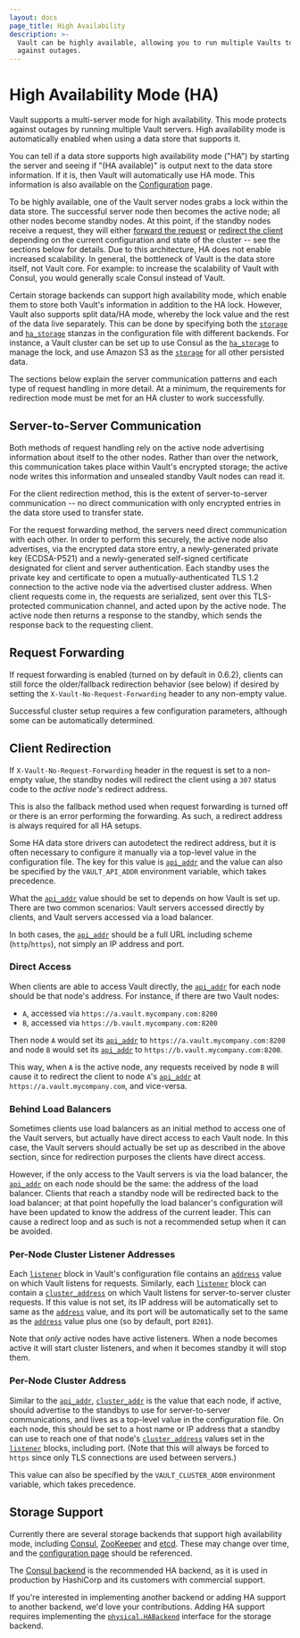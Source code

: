 ```yaml
---
layout: docs
page_title: High Availability
description: >-
  Vault can be highly available, allowing you to run multiple Vaults to protect
  against outages.
---
```


# High Availability Mode (HA)

Vault supports a multi-server mode for high availability. This mode protects
against outages by running multiple Vault servers. High availability mode
is automatically enabled when using a data store that supports it.

You can tell if a data store supports high availability mode ("HA") by starting
the server and seeing if "(HA available)" is output next to the data store
information. If it is, then Vault will automatically use HA mode. This
information is also available on the
[Configuration](/docs/configuration) page.

To be highly available, one of the Vault server nodes grabs a lock within the
data store. The successful server node then becomes the active node; all other
nodes become standby nodes. At this point, if the standby nodes receive a
request, they will either [forward the request](#request-forwarding) or
[redirect the client](#client-redirection) depending on the current
configuration and state of the cluster -- see the sections below for details.
Due to this architecture, HA does not enable increased scalability. In general,
the bottleneck of Vault is the data store itself, not Vault core. For example:
to increase the scalability of Vault with Consul, you would generally scale
Consul instead of Vault.

Certain storage backends can support high availability mode, which enable them
to store both Vault's information in addition to the HA lock. However, Vault
also supports split data/HA mode, whereby the lock value and the rest of the
data live separately. This can be done by specifying both the
[`storage`](/docs/configuration#storage) and
[`ha_storage`](/docs/configuration#ha_storage) stanzas in the configuration file
with different backends. For instance, a Vault cluster can be set up to use
Consul as the [`ha_storage`](/docs/configuration#ha_storage) to manage the lock,
and use Amazon S3 as the [`storage`](/docs/configuration#storage) for all other
persisted data.

The sections below explain the server communication patterns and each type of
request handling in more detail. At a minimum, the requirements for redirection
mode must be met for an HA cluster to work successfully.

## Server-to-Server Communication

Both methods of request handling rely on the active node advertising
information about itself to the other nodes. Rather than over the network, this
communication takes place within Vault's encrypted storage; the active node
writes this information and unsealed standby Vault nodes can read it.

For the client redirection method, this is the extent of server-to-server
communication -- no direct communication with only encrypted entries in the
data store used to transfer state.

For the request forwarding method, the servers need direct communication with
each other. In order to perform this securely, the active node also advertises,
via the encrypted data store entry, a newly-generated private key (ECDSA-P521)
and a newly-generated self-signed certificate designated for client and server
authentication. Each standby uses the private key and certificate to open a
mutually-authenticated TLS 1.2 connection to the active node via the advertised
cluster address. When client requests come in, the requests are serialized,
sent over this TLS-protected communication channel, and acted upon by the
active node. The active node then returns a response to the standby, which
sends the response back to the requesting client.

## Request Forwarding

If request forwarding is enabled (turned on by default in 0.6.2), clients can
still force the older/fallback redirection behavior (see below) if desired by
setting the `X-Vault-No-Request-Forwarding` header to any non-empty value.

Successful cluster setup requires a few configuration parameters, although some
can be automatically determined.

## Client Redirection

If `X-Vault-No-Request-Forwarding` header in the request is set to a non-empty
value, the standby nodes will redirect the client using a `307` status code to
the _active node's_ redirect address.

This is also the fallback method used when request forwarding is turned off or
there is an error performing the forwarding. As such, a redirect address is
always required for all HA setups.

Some HA data store drivers can autodetect the redirect address, but it is often
necessary to configure it manually via a top-level value in the configuration
file. The key for this value is [`api_addr`](/docs/configuration#api_addr) and
the value can also be specified by the `VAULT_API_ADDR` environment variable,
which takes precedence.

What the [`api_addr`](/docs/configuration#api_addr) value should be set to
depends on how Vault is set up. There are two common scenarios: Vault servers
accessed directly by clients, and Vault servers accessed via a load balancer.

In both cases, the [`api_addr`](/docs/configuration#api_addr) should be a full
URL including scheme (`http`/`https`), not simply an IP address and port.

### Direct Access

When clients are able to access Vault directly, the
[`api_addr`](/docs/configuration#api_addr) for each node should be that node's
address. For instance, if there are two Vault nodes:

- `A`, accessed via `https://a.vault.mycompany.com:8200`
- `B`, accessed via `https://b.vault.mycompany.com:8200`

Then node `A` would set its
[`api_addr`](/docs/configuration#api_addr) to
`https://a.vault.mycompany.com:8200` and node `B` would set its
[`api_addr`](/docs/configuration#api_addr) to
`https://b.vault.mycompany.com:8200`.

This way, when `A` is the active node, any requests received by node `B` will
cause it to redirect the client to node `A`'s
[`api_addr`](/docs/configuration#api_addr) at `https://a.vault.mycompany.com`,
and vice-versa.

### Behind Load Balancers

Sometimes clients use load balancers as an initial method to access one of the
Vault servers, but actually have direct access to each Vault node. In this
case, the Vault servers should actually be set up as described in the above
section, since for redirection purposes the clients have direct access.

However, if the only access to the Vault servers is via the load balancer, the
[`api_addr`](/docs/configuration#api_addr) on each node should be the same: the
address of the load balancer. Clients that reach a standby node will be
redirected back to the load balancer; at that point hopefully the load
balancer's configuration will have been updated to know the address of the
current leader. This can cause a redirect loop and as such is not a recommended
setup when it can be avoided.

### Per-Node Cluster Listener Addresses

Each [`listener`](/docs/configuration/listener) block in Vault's configuration
file contains an [`address`](/docs/configuration/listener/tcp#address) value on
which Vault listens for requests. Similarly, each
[`listener`](/docs/configuration/listener) block can contain a
[`cluster_address`](/docs/configuration/listener/tcp#cluster_address) on which
Vault listens for server-to-server cluster requests. If this value is not set,
its IP address will be automatically set to same as the
[`address`](/docs/configuration/listener/tcp#address) value, and its port will
be automatically set to the same as the
[`address`](/docs/configuration/listener/tcp#address) value plus one (so by
default, port `8201`).

Note that _only_ active nodes have active listeners. When a node becomes active
it will start cluster listeners, and when it becomes standby it will stop them.

### Per-Node Cluster Address

Similar to the [`api_addr`](/docs/configuration#api_addr),
[`cluster_addr`](/docs/configuration#cluster_addr) is the value that each node,
if active, should advertise to the standbys to use for server-to-server
communications, and lives as a top-level value in the configuration file. On
each node, this should be set to a host name or IP address that a standby can
use to reach one of that node's
[`cluster_address`](/docs/configuration#cluster_address) values set in the
[`listener`](/docs/configuration/listener) blocks, including port. (Note that
this will always be forced to `https` since only TLS connections are used
between servers.)

This value can also be specified by the `VAULT_CLUSTER_ADDR` environment
variable, which takes precedence.

## Storage Support

Currently there are several storage backends that support high availability
mode, including [Consul](/docs/configuration/storage/consul),
[ZooKeeper](/docs/configuration/storage/zookeeper) and [etcd](/docs/configuration/storage/etcd). These may
change over time, and the [configuration page](/docs/configuration) should be
referenced.

The [Consul backend](/docs/configuration/storage/consul) is the recommended HA backend, as it is used in production
by HashiCorp and its customers with commercial support.

If you're interested in implementing another backend or adding HA support to
another backend, we'd love your contributions. Adding HA support requires
implementing the
[`physical.HABackend`](https://pkg.go.dev/github.com/hashicorp/vault/sdk/physical#HABackend)
interface for the storage backend.
